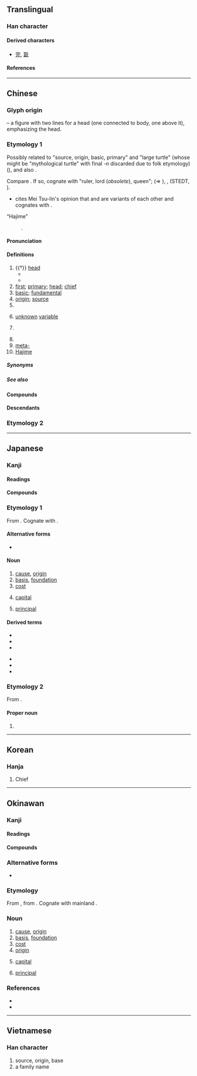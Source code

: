 {{also|兀|示|亓}}
{{character info/new}}
{{commonscat}}
==Translingual==
{{stroke order}}

===Han character===
{{Han char|rn=10|rad=儿|as=02|sn=4|four=10211|canj=MMU|ids=⿱一兀,⿱二儿}}

====Derived characters====
* [[完]], [[翫]]

====References====
{{Han ref|kx=0123.060|dkj=01340|dj=0258.030|hdz=10264.060|uh=5143}}

----

==Chinese==
{{zh-forms}}
{{zh-wp}}

===Glyph origin===
{{Han etym}}
{{liushu|p}} – a figure with two lines {{zh-l|*二}} for a head (one connected to body, one above it), emphasizing the head.

===Etymology 1===
Possibly related to {{och-l|原}} "source, origin, basic, primary" and {{och-l|黿}} "large turtle" (whose {{w|back-formation}} might be {{och-l|鰲}} "mythological turtle" with final ''-n'' discarded due to folk etymology) ({{zh-ref|Schuessler, 2007}}), and also {{och-l|高}}.

Compare {{cog|tbq-pro|*m~s-gaw||head}}. If so, cognate with {{och-l|后}} "ruler, lord (''obsolete''), queen"; {{cog|bo|མགོ||head, summit, beginning}} (⇒ {{m|bo|མགོ.དཔོན||headman}}), {{cog|grt|sko ||skull}}, {{cog|tji|kho⁵⁵ pa⁵⁵||head}} (STEDT, {{zh-ref|Schuessler, 2007}}). 
*{{zh-ref|Thurgood (1985)}} cites Mei Tsu-lin's opinion that {{och-l|元}} and {{och-l|君}} are variants of each other and cognates with {{cog|bo|མགོན||protector; master; lord}}.

; “Hajime”
: {{obor|zh|ja|-}} {{ja-r|元|^はじめ}}.

====Pronunciation====
{{zh-pron
|m=yuán
|m-s=
|c=jyun4
|c-t=
|g=
|h=pfs=ngièn/ngiàn;gd=ngian2
|j=
|mb=ngṳ̂ing
|md=nguòng
|mn=goân
|mn-t=nguang5/nguêng5/ngang5
|mn-t_note=nuang5 - Shantou; nguêng5 - Chaozhou; ngang5 - used in {{zh-l|*開元}}
|w=3nyoe,3hhyoe
|x=
|mc=y
|oc=y
|ma=y
|cat=n,a,pn,cls,prefix
}}

====Definitions====
{{zh-hanzi}}

# {{†}} [[head]]
#* {{zh-x|狄 人 歸 元，三軍 悽愴。|The barbaric enemy returned his decapitated '''head''', and every soldier grieved in deep sorrow.|3=CL|ref=c. 578, [[w:Yu Xin|Yu Xin]], ''The Lament for the South'' (《哀江南賦》)}}
#* {{zh-syn|頭}}
# [[first]]; [[primary]]; [[head]]; [[chief]]
# [[basic]]; [[fundamental]]
# [[origin]]; [[source]]
# {{zh-classifier|[[yuan]] or [[dollar]]s}}
# {{lb|zh|mathematics}} [[unknown]] [[variable]]
# {{zh-div|朝}} {{w|Yuan Dynasty}}
# {{surname|zh}}
# [[meta-]]
# [[Hajime]] {{gl|a Japanese male given name}}

=====Synonyms=====
{{zh-dial}}

=====See also=====
{{zh-Chinese dynasties}}

====Compounds====
{{zh-der|元寶|元旦|元件|元老|元年|元配|元氣|元日|元首|元帥|元素|元素符號|元宵|元宵節|元凶|元勳|元魚|元月|一元|一元化|一元大武|一元復始|一元論|一元酸|七元|三元|三元及第|三元合金|三朝元老|上元|上元節|下元|下元節|中元|中元普渡|中元節|中狀元|主元音|乾元|二元論|二元運算|二元酸|五燈會元|亞元|位元|位元組|低元音|住宅單元|傷元氣|元元|元元本本|元功|元勛|元化|元史|元后|元君|元命|元和|元和腳|元和體|元四大家|元因|元士|元夜|元妃|元始|元始天尊|元子|元宰|元寶楓|元尚篇|元惡|元惡大奸|元惡大憝|元戎|元智大學|元曲|元書紙|元會|元服|元朝|元本|元燈|元生代|元白|元祕史|元神|元稹|元精|元結|元緒|元老院|元聖|元色|元謀猿人|元辰|元雜劇|元音|元麥|元龍高臥|光電元件|八元|公元|冊府元龜|分渾元|前元音|包元兒|化學元素|半低元音|半元音|半合元音|半閉元音|半開元音|半高元音|南元|合口元音|合金元素|喪元|單元|單元劇|單元音|圓脣元音|坤元|壓倒元白|壽元|多元化|多元性|多元論|大三元|大元帥|大春元|大秋元|大經元|太元|央元音|字元|宋元學案|尖元音|展脣元音|後元音|復元|微量元素|戴表元|捲舌元音|掄元|控制單元|搖元宵|改元|數元|新元史|新紀元|易元吉|春元演習|晉元帝|曆元|會元|未知元|案元|標準元音|歐元|歐洲美元|歸元|殿元|汪元量|油元|泰元|混元|渾元|狀元|狀元及第|狀元籌|狀元紅|狀元餅|當元|省元|真元|萬元戶|稀土元素|糕元寶|紀元|經元|美元|腎元|膠元蛋白|舌尖元音|舌面元音|華元|虎體元斑|補元氣|複元音|複合元音|西元|西曆紀元|解元|記憶單元|謝晉元|貢元|連中三元|還元返本|鄭元和|酈道元|重元素|金屬元素|鉤元提要|銀元|開元|開元禮|開元通寶|開元錄|開元雜報|開口元音|開國元勛|關元|阮元|降元音|隱生元|顏元|顯生元|養元|高元音|黎元|黎元洪|鼎元|鼎元之分|鼻化元音|元謀|茶元|禮元|天元|協元|蒙元}}

====Descendants====
{{CJKV||ごん|j2=げん|j3=がん|원|nguyên|ぐゎん|o2=じん}}

===Etymology 2===
{{zh-see|圓|ss}}

{{zh-cat|Beginning|Money|Japanese male given names}}

----

==Japanese==

===Kanji===
{{ja-kanji|grade=2|rs=儿02}}

====Readings====
{{ja-readings
|goon=ごん
|kanon=げん<げん<ぐゑん
|toon=がん<ぐわん
|kun=もと-, こうべ-
|nanori=はじめ
}}

====Compounds====
{{col3-u|ja
|{{ja-r|元%気|げん%き}}
|{{ja-r|元%凶|げん%きょう}}
|{{ja-r|元%金|がん%きん}}
|{{ja-r|元%号|げん%ごう}}
|{{ja-r|元%日|がん%じつ}}
|{{ja-r|元%首|げん%しゅ}}, {{ja-r|元%首|もと%くび}}
|{{ja-r|元%帥|げん%すい}}
|{{ja-r|元%祖|がん%そ}}
|{{ja-r|元%素|げん%そ}}
|{{ja-r|元%旦|がん%たん}}
|{{ja-r|元%朝|がん%ちょう}}, {{ja-r|元%朝|げん%ちょう}}
|{{ja-r|元%服|げん%ぷく}}
|{{ja-r|元%本|がん%ぽん}}
|{{ja-r|元%来|がん%らい}}
|{{ja-r|元%悪|げん%あく}}
|{{ja-r|元%価|げん%か}}
|{{ja-r|元%兇|げん%きょう}}
|{{ja-r|元%勲|げん%くん}}
|{{ja-r|元%軍|げん%ぐん}}
|{{ja-r|元%元|もと%もと}}, {{ja-r|元々|もともと}}
|{{ja-r|元%高|もと%だか}}
|{{ja-r|元三|^もとみ}}
|{{ja-r|元%始|げん%し}}
|{{ja-r|元%手|もと%で}}
|{{ja-r|元%鞘|もと%さや}}
|{{ja-r|元%職|げん%しょく}}
|{{ja-r|元%栓|もと%せん}}
|{{ja-r|元%値|もと%ね}}
|{{ja-r|元%帳|もと%ちょう}}
|{{ja-r|元%締|もと%じ}}
|{{ja-r|元%入%金|もと%にゅう%きん}}
|{{ja-r|元%年|がん%ねん}}
|{{ja-r|元%標|げん%ぴょう}}
|{{ja-r|元%方|もと%かた}}
|{{ja-r|元%利|がん%り}}
|{{ja-r|元%老|げん%ろう}}
|{{ja-r|元%禄|げん%ろく}}
|{{ja-r|元%寇|げん%こう}}
|{{ja-r|お手%元|おて%もと}}, {{ja-r|御手%元|おて%もと}}
}}

===Etymology 1===
{{ja-kanjitab|もと|yomi=k}}
From {{inh|ja|jpx-pro|*mətə}}. Cognate with {{cog|ryu|元|tr=mutu}}.

====Alternative forms====
* {{alter|ja|本|原|基|素}}

====Noun====
{{ja-noun|もと}}

# [[cause]], [[origin]]
# [[basis]], [[foundation]]
# [[cost]]
#: {{ja-usex|元がとれる|もと が とれる|to be able to cover the cost}}
# {{lb|ja|finance|sort=もと}} [[capital]]
# [[principal]]

====Derived terms====
{{der-top}}
* {{ja-r|もと に}}
* {{ja-r|元は|もと は}}
* {{ja-r|元より|もとより}}
{{der-mid}}
* {{ja-r|元%売り|もと%うり}}
* {{ja-r|元%結い|もと%ゆい}}
* {{ja-r|元%通り|もと%どおり}}
{{der-bottom}}

===Etymology 2===
From {{ja-r|始め|はじめ|beginning}}.

====Proper noun====
{{ja-pos|はじめ|proper}}

# {{given name|ja|male|sort=はじめ}}

----

==Korean==

===Hanja===
{{ko-hanja|으뜸|원}}

# Chief

----

==Okinawan==

===Kanji===
{{ryu-kanji|grade=2|rs=儿02}}

====Readings====
{{ryu-readings
|on=ぐゎん,じん
|kun=むとぅ-, むーとぅ-
}}

====Compounds====
{{col3-u|ryu
|{{ryu-r|元%日|ぐゎん%じち}}
|{{ryu-r|元%祖|ぐゎん%す}}
|{{ryu-r|元%旦|ぐゎん%たん}}
|{{ryu-r|元%服|じん%ぷく}}
|{{ryu-r|火ぬ元|ふぃーぬむとぅ}}
|{{ryu-r|火%元|ふぃー%むとぅ}}
|{{ryu-r|根%本|に%むとぅ}}, {{ryu-r|根%本|にー%むとぅ}}
|{{ryu-r|元%所|むーとぅ%どぅくる}}
}}

===Alternative forms===
* {{alter|ryu|本|原|基|素}}

===Etymology===
{{ryu-kanjitab|むとぅ|yomi=k}}{{ryu-kanjitab|むーとぅ|yomi=k}}
From {{inh|ryu|jpx-ryu-pro|*moto}}, from {{inh|ryu|jpx-pro|*mətə}}. Cognate with mainland {{cog|ja|元|tr=moto}}.

===Noun===
{{ryu-noun|むとぅ|むーとぅ}}

# [[cause]], [[origin]]
# [[basis]], [[foundation]]
# [[cost]]
# [[origin]]
# {{lb|ja|finance|sort=むとぅ}} [[capital]]
# [[principal]]

===References===
* {{R:Shuri-Naha Dialect Dictionary|ムトゥ|36104}}
* {{R:Shuri-Naha Dialect Dictionary|ムートゥ|35937}}

----

==Vietnamese==

===Han character===
{{vi-readings|reading=[[nguyên]], [[nguyễn]]|rs=儿02}}

# source, origin, base
# a family name